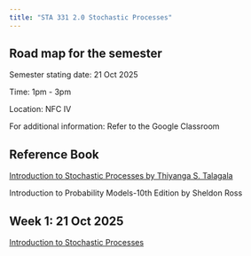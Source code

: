 ```yaml
---
title: "STA 331 2.0 Stochastic Processes"
---
```


## Road map for the semester

Semester stating date: 21 Oct 2025

Time: 1pm - 3pm

Location: NFC IV

For additional information: Refer to the Google Classroom

## Reference Book

[Introduction to Stochastic Processes by Thiyanga S. Talagala](https://thiyangt.github.io/tst.stochasticprocesses/)

Introduction to Probability Models-10th Edition by Sheldon Ross

## Week 1: 21 Oct 2025

[Introduction to Stochastic Processes](https://thiyangt.github.io/stochasticprocessesed2/#1)

